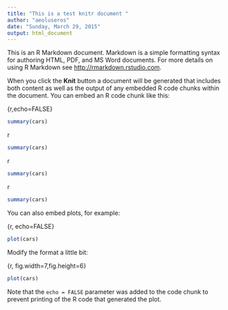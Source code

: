 ```yaml
---
title: "This is a test knitr document "
author: "aeoluseros"
date: "Sunday, March 29, 2015"
output: html_document
---
```


This is an R Markdown document. Markdown is a simple formatting syntax for authoring HTML, PDF, and MS Word documents. For more details on using R Markdown see <http://rmarkdown.rstudio.com>.

When you click the **Knit** button a document will be generated that includes both content as well as the output of any embedded R code chunks within the document. You can embed an R code chunk like this:

{r,echo=FALSE}
```r
summary(cars)
```     

{r,cache=FALSE}
```r
summary(cars)
```   

{r,eval=FALSE}
```r
summary(cars)
```   

{r,results='hide'}
```r
summary(cars)
```   

You can also embed plots, for example:

{r, echo=FALSE}

```r
plot(cars)
```

Modify the format a little bit:

{r, fig.width=7,fig.height=6}

```r
plot(cars)
```

Note that the `echo = FALSE` parameter was added to the code chunk to prevent printing of the R code that generated the plot.
